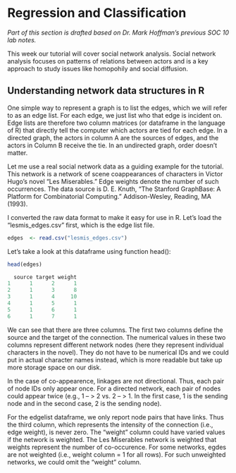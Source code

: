 # Regression and Classification

*Part of this section is drafted based on Dr. Mark Hoffman's previous SOC 10 lab notes.*

This week our tutorial will cover social network analysis. Social network analysis focuses on patterns of relations between actors and is a key approach to study issues like homopohily and social diffusion. 

## Understanding network data structures in R

One simple way to represent a graph is to list the edges, which we will refer to as an edge list. For each edge, we just list who that edge is incident on. Edge lists are therefore two column matrices (or dataframe in the language of R) that directly tell the computer which actors are tied for each edge. In a directed graph, the actors in column A are the sources of edges, and the actors in Column B receive the tie. In an undirected graph, order doesn’t matter.

Let me use a real social network data as a guiding example for the tutorial. This network is a network of scene coappearances of characters in Victor Hugo's novel "Les Miserables." Edge weights denote the number of such occurrences. The data source is D. E. Knuth, "The Stanford GraphBase: A Platform for Combinatorial Computing." Addison-Wesley, Reading, MA (1993).

I converted the raw data format to make it easy for use in R. Let's load the "lesmis_edges.csv" first, which is the edge list file. 

```r
edges  <- read.csv("lesmis_edges.csv")
```

Let's take a look at this dataframe using function head():

```r
head(edges)
```
```r
  source target weight
1      1      2      1
2      1      3      8
3      1      4     10
4      1      5      1
5      1      6      1
6      1      7      1
```
We can see that there are three columns. The first two columns define the source and the target of the connection. The numerical values in these two columns represent different network nodes (here they represent individual characters in the novel). They do not have to be numerical IDs and we could put in actual character names instead, which is more readable but take up more storage space on our disk. 

In the case of co-appearence, linkages are not directional. Thus, each pair of node IDs only appear once. For a directed network, each pair of nodes could appear twice (e.g., 1 -- > 2 vs. 2 -- > 1. In the first case, 1 is the sending node and in the second case, 2 is the sending node).

For the edgelist dataframe, we only report node pairs that have links. Thus the third column, which represents the intensity of the connection (i.e., edge weight), is never zero. The "weight" column could have varied values if the network is weighted. The Les Miserables network is weighted that weights represent the number of co-occurence. For some networks, egdes are not weighted (i.e., weight column = 1 for all rows). For such unweighted networks, we could omit the "weight" column. 








